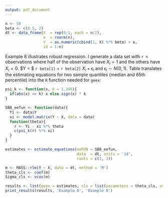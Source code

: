 ```yaml
---
output: pdf_document
---
```


```r
n <- 50
beta <- c(0.5, 2)
dt <- data_frame(X  = rep(0:1, each = n/2),
                 e  = rnorm(n),
                 Y  = as.numeric(cbind(1, X) %*% beta) + e,
                 id = 1:n)
```

Example 8 illustrates robust regression. I generate a data set with `r n` observations where half of the observation have $X_i = 1$ and the others have $X_i = 0$. $Y = $ `r beta[1]` $+$ `r beta[2]` $X_i + \epsilon_i$ and $\epsilon_i \sim N(0, 1)$. Table \ref{ex8} translates the estimating equations for two sample quantiles (median and 65th percentile) into the `R` function needed for `geex`:

\begin{table}[!ht]
\centering
\label{ex8}
\caption{Translating math to code}
\begin{tabular}{cc}
$\psi_k(Y_i, \theta) = 
\begin{pmatrix}
\psi_k(Y_i - \mathbf{x}_i^T \beta) \mathbf{x}_i
\end{pmatrix}$ &
\begin{minipage}{3in}
\begin{verbatim}
SB8_eefun <- function(data){
  Yi <- data$Y
  xi <- model.matrix(Y ~ X, data = data)
  function(theta){
    r <- Yi - xi %*% theta
    c(psi_k(r) %*% xi)
  }
}
\end{verbatim}
\end{minipage}
\end{tabular}
\end{table}

```r
psi_k <- function(x, k = 1.345){
  if(abs(x) <= k) x else sign(x) * k
}

SB8_eefun <- function(data){
  Yi <- data$Y
  xi <- model.matrix(Y ~ X, data = data)
  function(theta){
    r <- Yi - xi %*% theta
    c(psi_k(r) %*% xi)
  }
}
```

```r
estimates <- estimate_equations(eeFUN = SB8_eefun, 
                                data  = dt, units = 'id', 
                                roots = c(1, 1))
```

```r
m <- MASS::rlm(Y ~ X, data = dt, method = 'M')
theta_cls <- coef(m)
Sigma_cls <- vcov(m)

```

```r
results <- list(geex = estimates, cls = list(parameters = theta_cls, vcov = Sigma_cls))
print_results(results, 'Example 8', 'Example 8')
```
